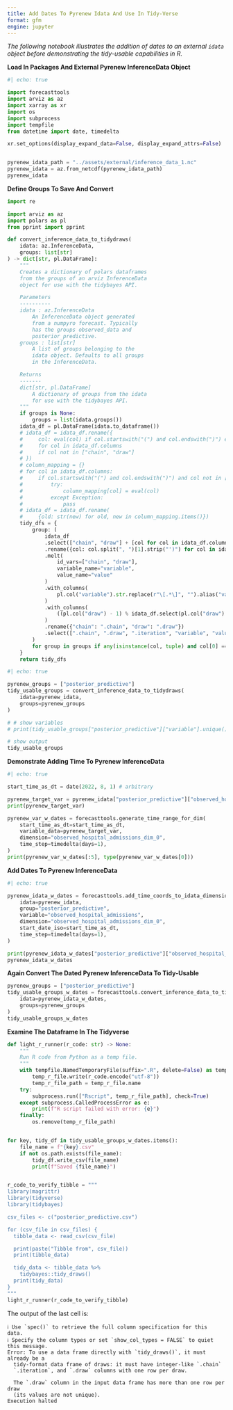```yaml
---
title: Add Dates To Pyrenew Idata And Use In Tidy-Verse
format: gfm
engine: jupyter
---
```


_The following notebook illustrates the addition of dates to an external `idata` object before demonstrating the tidy-usable capabilities in R._

__Load In Packages And External Pyrenew InferenceData Object__

```python
#| echo: true

import forecasttools
import arviz as az
import xarray as xr
import os
import subprocess
import tempfile
from datetime import date, timedelta

xr.set_options(display_expand_data=False, display_expand_attrs=False)


pyrenew_idata_path = "../assets/external/inference_data_1.nc"
pyrenew_idata = az.from_netcdf(pyrenew_idata_path)
pyrenew_idata
```

__Define Groups To Save And Convert__

```python
import re

import arviz as az
import polars as pl
from pprint import pprint

def convert_inference_data_to_tidydraws(
    idata: az.InferenceData,
    groups: list[str]
) -> dict[str, pl.DataFrame]:
    """
    Creates a dictionary of polars dataframes
    from the groups of an arviz InferenceData
    object for use with the tidybayes API.

    Parameters
    ----------
    idata : az.InferenceData
        An InferenceData object generated
        from a numpyro forecast. Typically
        has the groups observed_data and
        posterior_predictive.
    groups : list[str]
        A list of groups belonging to the
        idata object. Defaults to all groups
        in the InferenceData.

    Returns
    -------
    dict[str, pl.DataFrame]
        A dictionary of groups from the idata
        for use with the tidybayes API.
    """
    if groups is None:
        groups = list(idata.groups())
    idata_df = pl.DataFrame(idata.to_dataframe())
    # idata_df = idata_df.rename({
    #     col: eval(col) if col.startswith("(") and col.endswith(")") else col
    #     for col in idata_df.columns
    #     if col not in ["chain", "draw"]
    # })
    # column_mapping = {}
    # for col in idata_df.columns:
    #     if col.startswith("(") and col.endswith(")") and col not in ["chain", "draw"]:
    #         try:
    #             column_mapping[col] = eval(col)
    #         except Exception:
    #             pass
    # idata_df = idata_df.rename(
    #     {old: str(new) for old, new in column_mapping.items()})
    tidy_dfs = {
        group: (
            idata_df
            .select(["chain", "draw"] + [col for col in idata_df.columns if col.startswith(f"('{group}',")])
            .rename({col: col.split(", ")[1].strip("')") for col in idata_df.columns if col.startswith(f"('{group}',")})
            .melt(
                id_vars=["chain", "draw"],
                variable_name="variable",
                value_name="value"
            )
            .with_columns(
                pl.col("variable").str.replace(r"\[.*\]", "").alias("variable")
            )
            .with_columns(
                ((pl.col("draw") - 1) % idata_df.select(pl.col("draw").n_unique()).item(0) + 1).alias(".iteration")
            )
            .rename({"chain": ".chain", "draw": ".draw"})
            .select([".chain", ".draw", ".iteration", "variable", "value"])
        )
        for group in groups if any(isinstance(col, tuple) and col[0] == group for col in idata_df.columns)
    }
    return tidy_dfs
```

```python
#| echo: true

pyrenew_groups = ["posterior_predictive"]
tidy_usable_groups = convert_inference_data_to_tidydraws(
    idata=pyrenew_idata,
    groups=pyrenew_groups
)

# # show variables
# print(tidy_usable_groups["posterior_predictive"]["variable"].unique())

# show output
tidy_usable_groups
```

__Demonstrate Adding Time To Pyrenew InferenceData__

```python
#| echo: true

start_time_as_dt = date(2022, 8, 1) # arbitrary

pyrenew_target_var = pyrenew_idata["posterior_predictive"]["observed_hospital_admissions"]
print(pyrenew_target_var)

pyrenew_var_w_dates = forecasttools.generate_time_range_for_dim(
    start_time_as_dt=start_time_as_dt,
    variable_data=pyrenew_target_var,
    dimension="observed_hospital_admissions_dim_0",
    time_step=timedelta(days=1),
)
print(pyrenew_var_w_dates[:5], type(pyrenew_var_w_dates[0]))
```

__Add Dates To Pyrenew InferenceData__

```python
#| echo: true

pyrenew_idata_w_dates = forecasttools.add_time_coords_to_idata_dimension(
    idata=pyrenew_idata,
    group="posterior_predictive",
    variable="observed_hospital_admissions",
    dimension="observed_hospital_admissions_dim_0",
    start_date_iso=start_time_as_dt,
    time_step=timedelta(days=1),
)

print(pyrenew_idata_w_dates["posterior_predictive"]["observed_hospital_admissions"]["observed_hospital_admissions_dim_0"])
pyrenew_idata_w_dates
```

__Again Convert The Dated Pyrenew InferenceData To Tidy-Usable__


```python

pyrenew_groups = ["posterior_predictive"]
tidy_usable_groups_w_dates = forecasttools.convert_inference_data_to_tidydraws(
    idata=pyrenew_idata_w_dates,
    groups=pyrenew_groups
)
tidy_usable_groups_w_dates
```

__Examine The Dataframe In The Tidyverse__

```python
def light_r_runner(r_code: str) -> None:
    """
    Run R code from Python as a temp file.
    """
    with tempfile.NamedTemporaryFile(suffix=".R", delete=False) as temp_r_file:
        temp_r_file.write(r_code.encode("utf-8"))
        temp_r_file_path = temp_r_file.name
    try:
        subprocess.run(["Rscript", temp_r_file_path], check=True)
    except subprocess.CalledProcessError as e:
        print(f"R script failed with error: {e}")
    finally:
        os.remove(temp_r_file_path)


for key, tidy_df in tidy_usable_groups_w_dates.items():
    file_name = f"{key}.csv"
    if not os.path.exists(file_name):
        tidy_df.write_csv(file_name)
        print(f"Saved {file_name}")


r_code_to_verify_tibble = """
library(magrittr)
library(tidyverse)
library(tidybayes)

csv_files <- c("posterior_predictive.csv")

for (csv_file in csv_files) {
  tibble_data <- read_csv(csv_file)

  print(paste("Tibble from", csv_file))
  print(tibble_data)

  tidy_data <- tibble_data %>%
    tidybayes::tidy_draws()
  print(tidy_data)
}
"""
light_r_runner(r_code_to_verify_tibble)
```

The output of the last cell is:

```
ℹ Use `spec()` to retrieve the full column specification for this data.
ℹ Specify the column types or set `show_col_types = FALSE` to quiet this message.
Error: To use a data frame directly with `tidy_draws()`, it must already be a
  tidy-format data frame of draws: it must have integer-like `.chain`
  `.iteration`, and `.draw` columns with one row per draw.

  The `.draw` column in the input data frame has more than one row per draw
  (its values are not unique).
Execution halted
```
